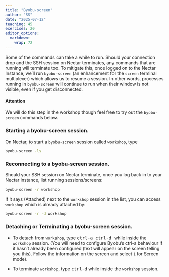 ```yaml
---
title: "Byobu-screen"
author: "SS"
date: "2025-07-12"
teaching: 45
exercises: 20
editor_options: 
  markdown: 
    wrap: 72
---
```


Some of the commands can take a while to run. Should your connection drop and the SSH session on Nectar terminates, any commands that are running will terminate too. To mitigate this, once logged on to the Nectar Instance, we’ll run `byobu-screen` (an enhancement for the `screen` terminal multiplexer) which allows us to resume a session. In other words, processes running in `byobu-screen` will continue to run when their window is not visible, even if you get disconnected.

::::::::::::::::::::::::::::::::::::: callout

#### Attention
We will do this step in the workshop though feel free to try out the `byobu-screen` commands below.

::::::::::::::::::::::::::::::::::::::::::::::

### Starting a byobu-screen session.
On Nectar, to start a `byobu-screen` session called `workshop`, type

```bash
byobu-screen -ls
```

### Reconnecting to a byobu-screen session.
Should your SSH session on Nectar terminate, once you log back in to your Nectar instance, list running sessions/screens:

```bash 
byobu-screen -r workshop
```

If it says (Attached) next to the `workshop` session in the list, you can access `workshop` which is already attached by:

```bash 
byobu-screen -r -d workshop
```

### Detaching or Terminating a byobu-screen session.
- To detach from `workshop`, type <kbd> ctrl-a ctrl-d </kbd> while inside the `workshop` session. (You will need to configure Byobu’s ctrl-a behaviour if it hasn’t already been configured (text will appear on the screen telling you this). Follow the information on the screen and select `1` for Screen mode).

- To terminate `workshop`, type <kbd>ctrl-d</kbd> while inside the `workshop` session.

